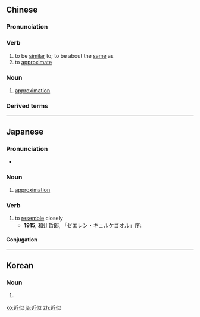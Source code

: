 ==Chinese==
{{zh-forms}}

===Pronunciation===
{{zh-pron
|m=jìnsì
|c=gan6 ci5
|cat=v,n
}}

===Verb===
{{zh-verb}}

# to be [[similar]] to; to be about the [[same]] as
# to [[approximate]]

===Noun===
{{zh-noun}}

# [[approximation]]

===Derived terms===
{{zh-der|近似值}}

----

==Japanese==
{{ja-kanjitab|きん|じ|yomi=on}}

===Pronunciation===
* {{ja-pron|きんじ|yomi=o}}

===Noun===
{{ja-noun|きんじ}}

# [[approximation]]

===Verb===
{{ja-verb-suru|tr=intrans|きんじ}}

# to [[resemble]] closely
#* '''1915''', 和辻哲郎, 「ゼエレン・キェルケゴオル」序:
#*: {{ja-usex|私は自分の問題と彼の問題とがきわめて'''近似'''していることを感じた。|わたし は じぶん の もんだい と かれ の もんだい と が きわめて '''きんじ''' して いる こと を かんじた。|I felt that my problem resembled his problem extremely closely.}}

====Conjugation====
{{ja-suru|きんじ}}
----
==Korean==
{{ko-hanjatab}}

===Noun===
{{ko-noun|hj|hangeul=근사}}

# {{hanja form of|근사}}

[[ko:近似]]
[[ja:近似]]
[[zh:近似]]